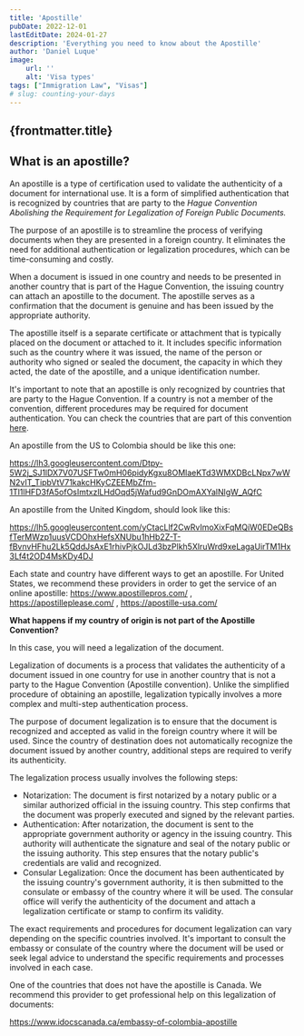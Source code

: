 ```yaml
---
title: 'Apostille'
pubDate: 2022-12-01
lastEditDate: 2024-01-27
description: 'Everything you need to know about the Apostille'
author: 'Daniel Luque'
image:
    url: ''
    alt: 'Visa types'
tags: ["Immigration Law", "Visas"]
# slug: counting-your-days
---
```

## {frontmatter.title}
## What is an apostille?

An apostille is a type of certification used to validate the authenticity of a document for international use. It is a form of simplified authentication that is recognized by countries that are party to the *Hague Convention Abolishing the Requirement for Legalization of Foreign Public Documents.*

The purpose of an apostille is to streamline the process of verifying documents when they are presented in a foreign country. It eliminates the need for additional authentication or legalization procedures, which can be time-consuming and costly.

When a document is issued in one country and needs to be presented in another country that is part of the Hague Convention, the issuing country can attach an apostille to the document. The apostille serves as a confirmation that the document is genuine and has been issued by the appropriate authority.

The apostille itself is a separate certificate or attachment that is typically placed on the document or attached to it. It includes specific information such as the country where it was issued, the name of the person or authority who signed or sealed the document, the capacity in which they acted, the date of the apostille, and a unique identification number.

It's important to note that an apostille is only recognized by countries that are party to the Hague Convention. If a country is not a member of the convention, different procedures may be required for document authentication. You can check the countries that are part of this convention [here](https://www.cancilleria.gov.co/sites/default/files/FOTOS2019/paises-apostilla.pdf).

An apostille from the US to Colombia should be like this one:

https://lh3.googleusercontent.com/Dtpy-5W2j_SJ1lDX7V07USFTw0mH06pidyKgxu8OMlaeKTd3WMXDBcLNpx7wWN2vIT_TipbVtV71kakcHKyCZEEMbZfm-1Tl1lHFD3fA5ofOsImtxzlLHdOqd5jWafud9GnDOmAXYalNlgW_AQfC

An apostille from the United Kingdom, should look like this:

https://lh5.googleusercontent.com/yCtacLlf2CwRvImoXixFqMQiW0EDeQBsfTerMWzp1uusVCDOhxHefsXNUbu1hHb2Z-T-fBvnvHFhu2Lk5QddJsAxE1rhivPjkOJLd3bzPlkh5XlruWrd9xeLagaUirTM1Hx3Lf4t2OD4MsKDy4DJ

Each state and country have different ways to get an apostille. For United States, we recommend these providers in order to get the service of an online apostille: https://www.apostillepros.com/ , https://apostilleplease.com/ , https://apostille-usa.com/

**What happens if my country of origin is not part of the Apostille Convention?**

In this case, you will need a legalization of the document.

Legalization of documents is a process that validates the authenticity of a document issued in one country for use in another country that is not a party to the Hague Convention (Apostille convention). Unlike the simplified procedure of obtaining an apostille, legalization typically involves a more complex and multi-step authentication process.

The purpose of document legalization is to ensure that the document is recognized and accepted as valid in the foreign country where it will be used. Since the country of destination does not automatically recognize the document issued by another country, additional steps are required to verify its authenticity.

The legalization process usually involves the following steps:

- Notarization: The document is first notarized by a notary public or a similar authorized official in the issuing country. This step confirms that the document was properly executed and signed by the relevant parties.
- Authentication: After notarization, the document is sent to the appropriate government authority or agency in the issuing country. This authority will authenticate the signature and seal of the notary public or the issuing authority. This step ensures that the notary public's credentials are valid and recognized.
- Consular Legalization: Once the document has been authenticated by the issuing country's government authority, it is then submitted to the consulate or embassy of the country where it will be used. The consular office will verify the authenticity of the document and attach a legalization certificate or stamp to confirm its validity.

The exact requirements and procedures for document legalization can vary depending on the specific countries involved. It's important to consult the embassy or consulate of the country where the document will be used or seek legal advice to understand the specific requirements and processes involved in each case.

One of the countries that does not have the apostille is Canada. We recommend this provider to get professional help on this legalization of documents:

https://www.idocscanada.ca/embassy-of-colombia-apostille